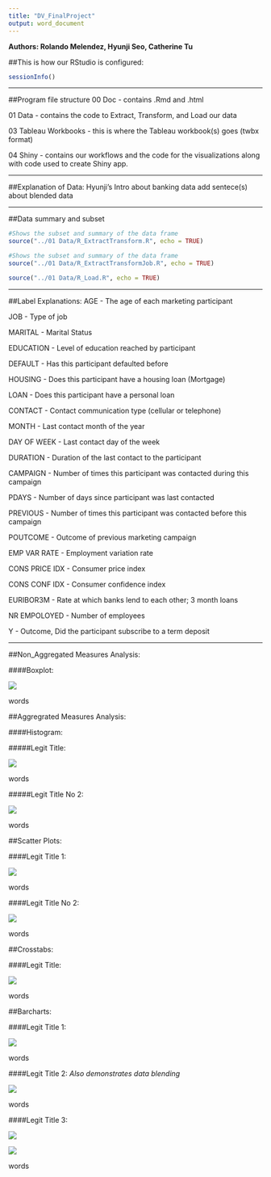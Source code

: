 ```yaml
---
title: "DV_FinalProject"
output: word_document
---
```


**Authors: Rolando Melendez, Hyunji Seo, Catherine Tu**

##This is how our RStudio is configured:
```r
sessionInfo()
```
***
##Program file structure
  00 Doc - contains .Rmd and .html 
  
  01 Data - contains the code to Extract, Transform, and Load our data 
  
  03 Tableau Workbooks - this is where the Tableau workbook(s) goes (twbx format)
  
  04 Shiny - contains our workflows and the code for the visualizations along with code used to create Shiny app.

***

##Explanation of Data:
Hyunji's Intro about banking data
  add sentece(s) about blended data
  
***

##Data summary and subset
```r
#Shows the subset and summary of the data frame
source("../01 Data/R_ExtractTransform.R", echo = TRUE)
```
```r
#Shows the subset and summary of the data frame
source("../01 Data/R_ExtractTransformJob.R", echo = TRUE)
```
```r
source("../01 Data/R_Load.R", echo = TRUE)
```

***

##Label Explanations:
AGE - The age of each marketing participant

JOB - Type of job

MARITAL -  Marital Status

EDUCATION - Level of education reached by participant

DEFAULT - Has this participant defaulted before

HOUSING - Does this participant have a housing loan (Mortgage)

LOAN - Does this participant have a personal loan

CONTACT - Contact communication type (cellular or telephone)

MONTH - Last contact month of the year

DAY OF WEEK - Last contact day of the week

DURATION -  Duration of the last contact to the participant

CAMPAIGN - Number of times this participant was contacted during this campaign

PDAYS - Number of days since participant was last contacted

PREVIOUS - Number of times this participant was contacted before this campaign

POUTCOME - Outcome of previous marketing campaign

EMP VAR RATE - Employment variation rate

CONS PRICE IDX - Consumer price index

CONS CONF IDX - Consumer confidence index

EURIBOR3M - Rate at which banks lend to each other; 3 month loans

NR EMPOLOYED - Number of employees

Y - Outcome, Did the participant subscribe to a term deposit

***

##Non_Aggregated Measures Analysis: 

####Boxplot:

![](./Boxplot.jpg)

words

##Aggregrated Measures Analysis:

####Histogram:

#####Legit Title:

![](./Histogram.jpg)

words

#####Legit Title No 2:

![](./Histogram2.jpg)

words

##Scatter Plots:

####Legit Title 1:

![](./ScatterPlot)

words

####Legit Title No 2:

![](./PercentileScatter)

words

##Crosstabs:

####Legit Title:

![](./CrosstabKPI.jpg)

words

##Barcharts:

####Legit Title 1:

![](./BarchartRLine.jpg)

words

####Legit Title 2:
*Also demonstrates data blending*

![](./Blending.jpg)

words

####Legit Title 3:

![](./CrossBar-No.jpg)

![](./CrossBar-Yes.jpg)

words

